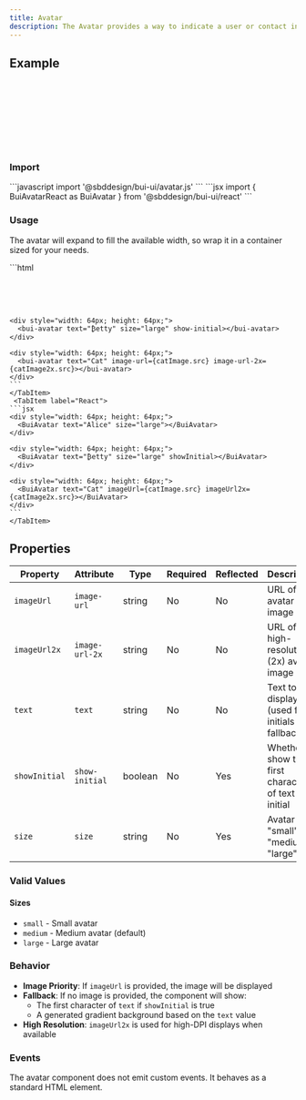 ```yaml
---
title: Avatar
description: The Avatar provides a way to indicate a user or contact in the UI.
---
```


## Example

<div style="margin: 2rem 0; padding: 1rem; border: 1px solid var(--system-divider); border-radius: var(--size-2); background: var(--background); display: flex; flex-direction: row; gap: 8px;" data-theme="conduit" data-mode="dark">
  <div style="width: 64px; height: 64px;">
    <bui-avatar text="Alice" size="large"></bui-avatar>
  </div>

  <br />

  <div style="width: 64px; height: 64px;">
    <bui-avatar text="₿etty" size="large" show-initial></bui-avatar>
  </div>

  <br />

  <div style="width: 64px; height: 64px;">
    <bui-avatar text="Cat" image-url={catImage.src} image-url-2x={catImage2x.src}></bui-avatar>
  </div>
</div>

### Import

<Tabs>
    <TabItem label="JavaScript">
    ```javascript
    import '@sbddesign/bui-ui/avatar.js'
    ```
    </TabItem>
     <TabItem label="React">
    ```jsx
    import { BuiAvatarReact as BuiAvatar } from '@sbddesign/bui-ui/react'
    ```
    </TabItem>
</Tabs>

### Usage

The avatar will expand to fill the available width, so wrap it in a container sized for your needs.

<Tabs>
    <TabItem label="JavaScript">
    ```html
    <div style="width: 64px; height: 64px;">
      <bui-avatar text="Alice" size="large"></bui-avatar>
    </div>

    <div style="width: 64px; height: 64px;">
      <bui-avatar text="₿etty" size="large" show-initial></bui-avatar>
    </div>

    <div style="width: 64px; height: 64px;">
      <bui-avatar text="Cat" image-url={catImage.src} image-url-2x={catImage2x.src}></bui-avatar>
    </div>
    ```
    </TabItem>
     <TabItem label="React">
    ```jsx
    <div style="width: 64px; height: 64px;">
      <BuiAvatar text="Alice" size="large"></BuiAvatar>
    </div>

    <div style="width: 64px; height: 64px;">
      <BuiAvatar text="₿etty" size="large" showInitial></BuiAvatar>
    </div>

    <div style="width: 64px; height: 64px;">
      <BuiAvatar text="Cat" imageUrl={catImage.src} imageUrl2x={catImage2x.src}></BuiAvatar>
    </div>
    ```
    </TabItem>
</Tabs>

## Properties

| Property | Attribute | Type | Required | Reflected | Description |
|----------|-----------|------|----------|-----------|-------------|
| `imageUrl` | `image-url` | string | No | No | URL of the avatar image |
| `imageUrl2x` | `image-url-2x` | string | No | No | URL of the high-resolution (2x) avatar image |
| `text` | `text` | string | No | No | Text to display (used for initials or fallback) |
| `showInitial` | `show-initial` | boolean | No | Yes | Whether to show the first character of text as initial |
| `size` | `size` | string | No | Yes | Avatar size: "small", "medium", "large" |

### Valid Values

#### Sizes
- `small` - Small avatar
- `medium` - Medium avatar (default)
- `large` - Large avatar

### Behavior

- **Image Priority**: If `imageUrl` is provided, the image will be displayed
- **Fallback**: If no image is provided, the component will show:
  - The first character of `text` if `showInitial` is true
  - A generated gradient background based on the `text` value
- **High Resolution**: `imageUrl2x` is used for high-DPI displays when available

### Events

The avatar component does not emit custom events. It behaves as a standard HTML element.
